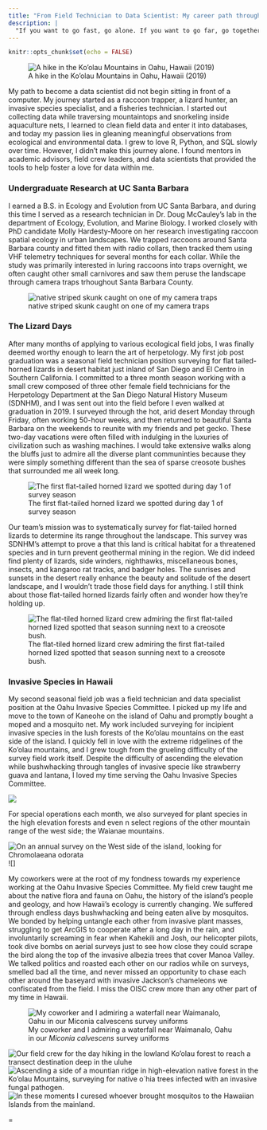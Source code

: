 ```yaml
---
title: "From Field Technician to Data Scientist: My career path through the world of conservation biology"
description: |
  "If you want to go fast, go alone. If you want to go far, go together." – African proverb
---
```


```r
knitr::opts_chunk$set(echo = FALSE)
```

![A hike in the Ko'olau Mountains in Oahu, Hawaii (2019)](about_pics/hike_smile.jpg)

My path to become a data scientist did not begin sitting in front of a computer. My journey started as a raccoon trapper, a lizard hunter, an invasive species specialist, and a fisheries technician. I started out collecting data while traversing mountaintops and snorkeling inside aquaculture nets, I learned to clean field data and enter it into databases, and today my passion lies in gleaning meaningful observations from ecological and environmental data. I grew to love R, Python, and SQL slowly over time. However, I didn't make this journey alone. I found mentors in academic advisors, field crew leaders, and data scientists that provided the tools to help foster a love for data within me.

### Undergraduate Research at UC Santa Barbara

I earned a B.S. in Ecology and Evolution from UC Santa Barbara, and during this time I served as a research technician in Dr. Doug McCauley's lab in the department of Ecology, Evolution, and Marine Biology. I worked closely with PhD candidate Molly Hardesty-Moore on her research investigating raccoon spatial ecology in urban landscapes. We trapped raccoons around Santa Barbara county and fitted them with radio collars, then tracked them using VHF telemetry techniques for several months for each collar. While the study was primarily interested in luring raccoons into traps overnight, we often caught other small carnivores and saw them peruse the landscape through camera traps trhoughout Santa Barbara County.

![native striped skunk caught on one of my camera traps](about_pics/skunk.jpg)

### The Lizard Days

After many months of applying to various ecological field jobs, I was finally deemed worthy enough to learn the art of herpetology. My first job post graduation was a seasonal field technician position surveying for flat tailed-horned lizards in desert habitat just inland of San Diego and El Centro in Southern California. I committed to a three month season working with a small crew composed of three other female field technicians for the Herpetology Department at the San Diego Natural History Museum (SDNHM), and I was sent out into the field before I even walked at graduation in 2019. I surveyed through the hot, arid desert Monday through Friday, often working 50-hour weeks, and then returned to beautiful Santa Barbara on the weekends to reunite with my friends and pet gecko. These two-day vacations were often filled with indulging in the luxuries of civilization such as washing machines. I would take extensive walks along the bluffs just to admire all the diverse plant communinties because they were simply something different than the sea of sparse creosote bushes that surrounded me all week long.

![The first flat-tailed horned lizard we spotted during day 1 of survey season](about_pics/fthl.JPG)

Our team's mission was to systematically survey for flat-tailed horned lizards to determine its range throughout the landscape. This survey was SDNHM's attempt to prove a that this land is critical habitat for a threatened species and in turn prevent geothermal mining in the region. We did indeed find plenty of lizards, side winders, nighthawks, miscellaneous bones, insects, and kangaroo rat tracks, and badger holes. The sunrises and sunsets in the desert really enhance the beauty and solitude of the desert landscape, and I wouldn't trade those field days for anything. I still think about those flat-tailed horned lizards fairly often and wonder how they're holding up.

![The flat-tiled horned lizard crew admiring the first flat-tailed horned lized spotted that season sunning next to a creosote bush.](about_pics/fthl_group.JPG)

### Invasive Species in Hawaii

My second seasonal field job was a field technician and data specialist position at the Oahu Invasive Species Committee. I picked up my life and move to the town of Kaneohe on the island of Oahu and promptly bought a moped and a mosquito net. My work included surveying for incipient invasive species in the lush forests of the Ko'olau mountains on the east side of the island. I quickly fell in love with the extreme ridgelines of the Ko'olau mountains, and I grew tough from the grueling difficulty of the survey field work itself. Despite the difficulty of ascending the elevation while bushwhacking through tangles of invasive specie like strawberry guava and lantana, I loved my time serving the Oahu Invasive Species Committee.

![](about_pics/miconia.JPG)

For special operations each month, we also surveyed for plant species in the high elevation forests and even n select regions of the other mountain range of the west side; the Waianae mountains.

![On an annual survey on the West side of the island, looking for *Chromolaeana odorata* ](about_pics/fence.jpg)
![]

My coworkers were at the root of my fondness towards my experience working at the Oahu Invasive Species Committee. My field crew taught me about the native flora and fauna on Oahu, the history of the island's people and geology, and how Hawaii's ecology is currently changing. We suffered through endless days bushwhacking and being eaten alive by mosquitos. We bonded by helping untangle each other from invasive plant masses, struggling to get ArcGIS to cooperate after a long day in the rain, and involuntarily screaming in fear when Kahekili and Josh, our helicopter pilots, took dive bombs on aerial surveys just to see how close they could scrape the bird along the top of the invasive albezia trees that cover Manoa Valley. We talked politics and roasted each other on our radios while on surveys, smelled bad all the time, and never missed an opportunity to chase each other around the baseyard with invasive Jackson's chameleons we confiscated from the field. I miss the OISC crew more than any other part of my time in Hawaii.

![My coworker and I admiring a waterfall near Waimanalo, Oahu in our *Miconia calvescens* survey uniforms](about_pics/waterall_jump.jpg)

![Our field crew for the day hiking in the lowland Ko'olau forest to reach a transect destination deep in the uluhe](about_pics/oahu_survey.jpg)
![Ascending a side of a mountian ridge in high-elevation native forest in the Ko'olau Mountains, surveying for native o`hia trees infected with an invasive fungal pathogen.](about_pics/first_heli.jpg)
![In these moments I curesed whoever brought mosquitos to the Hawaiian Islands from the mainland.](about_pics/mosquito_survey.jpg)

=